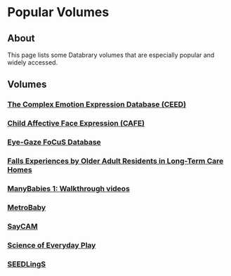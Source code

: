 # Popular Volumes {.unnumbered}

## About {-}

This page lists some Databrary volumes that are especially popular and widely accessed.

## Volumes

### [The Complex Emotion Expression Database (CEED)](https://databrary.org/volume/874)

### [Child Affective Face Expression (CAFE)](https://databrary.org/volume/30)

### [Eye-Gaze FoCuS Database](https://databrary.org/volume/884)

### [Falls Experiences by Older Adult Residents in Long-Term Care Homes](https://databrary.org/volume/739)

### [ManyBabies 1: Walkthrough videos](https://databrary.org/volume/896)

### [MetroBaby](https://databrary.org/volume/8)

### [SayCAM](https://databrary.org/volume/564)

### [Science of Everyday Play](https://databrary.org/volume/1612)

### [SEEDLingS](https://databrary.org/party/61)


